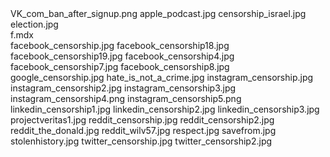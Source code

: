     
<PopImage className="sm:float-right clear-right m-auto sm:m-1 sm:ml-4" src={PNG_VK_com_ban_after_signup_png} width={384} alt="VK_com_ban_after_signup.png">
	VK_com_ban_after_signup.png
</PopImage>
<PopImage className="sm:float-left clear-left m-auto sm:m-1 sm:mr-4" src={JPG_apple_podcast_jpg} width={384} alt="apple_podcast.jpg">
	apple_podcast.jpg
</PopImage>
<PopImage className="sm:float-right clear-right m-auto sm:m-1 sm:ml-4" src={JPG_censorship_israel_jpg} width={384} alt="censorship_israel.jpg">
	censorship_israel.jpg
</PopImage>
<PopImage className="sm:float-left clear-left m-auto sm:m-1 sm:mr-4" src={JPG_election_jpg} width={384} alt="election.jpg">
	election.jpg
</PopImage>
<div className="w-full md:max-w-[80rem] float-right italic">
	<MDX_f_mdx />
	f.mdx
</div>
<PopImage className="sm:float-right clear-right m-auto sm:m-1 sm:ml-4" src={JPG_facebook_censorship_jpg} width={384} alt="facebook_censorship.jpg">
	facebook_censorship.jpg
</PopImage>
<PopImage className="sm:float-left clear-left m-auto sm:m-1 sm:mr-4" src={JPG_facebook_censorship18_jpg} width={384} alt="facebook_censorship18.jpg">
	facebook_censorship18.jpg
</PopImage>
<PopImage className="sm:float-right clear-right m-auto sm:m-1 sm:ml-4" src={JPG_facebook_censorship19_jpg} width={384} alt="facebook_censorship19.jpg">
	facebook_censorship19.jpg
</PopImage>
<PopImage className="sm:float-left clear-left m-auto sm:m-1 sm:mr-4" src={JPG_facebook_censorship4_jpg} width={384} alt="facebook_censorship4.jpg">
	facebook_censorship4.jpg
</PopImage>
<PopImage className="sm:float-right clear-right m-auto sm:m-1 sm:ml-4" src={JPG_facebook_censorship7_jpg} width={384} alt="facebook_censorship7.jpg">
	facebook_censorship7.jpg
</PopImage>
<PopImage className="sm:float-left clear-left m-auto sm:m-1 sm:mr-4" src={JPG_facebook_censorship8_jpg} width={384} alt="facebook_censorship8.jpg">
	facebook_censorship8.jpg
</PopImage>
<PopImage className="sm:float-right clear-right m-auto sm:m-1 sm:ml-4" src={JPG_google_censorship_jpg} width={384} alt="google_censorship.jpg">
	google_censorship.jpg
</PopImage>
<PopImage className="sm:float-left clear-left m-auto sm:m-1 sm:mr-4" src={JPG_hate_is_not_a_crime_jpg} width={384} alt="hate_is_not_a_crime.jpg">
	hate_is_not_a_crime.jpg
</PopImage>
<PopImage className="sm:float-right clear-right m-auto sm:m-1 sm:ml-4" src={JPG_instagram_censorship_jpg} width={384} alt="instagram_censorship.jpg">
	instagram_censorship.jpg
</PopImage>
<PopImage className="sm:float-left clear-left m-auto sm:m-1 sm:mr-4" src={JPG_instagram_censorship2_jpg} width={384} alt="instagram_censorship2.jpg">
	instagram_censorship2.jpg
</PopImage>
<PopImage className="sm:float-right clear-right m-auto sm:m-1 sm:ml-4" src={JPG_instagram_censorship3_jpg} width={384} alt="instagram_censorship3.jpg">
	instagram_censorship3.jpg
</PopImage>
<PopImage className="sm:float-left clear-left m-auto sm:m-1 sm:mr-4" src={PNG_instagram_censorship4_png} width={384} alt="instagram_censorship4.png">
	instagram_censorship4.png
</PopImage>
<PopImage className="sm:float-right clear-right m-auto sm:m-1 sm:ml-4" src={PNG_instagram_censorship5_png} width={384} alt="instagram_censorship5.png">
	instagram_censorship5.png
</PopImage>
<PopImage className="sm:float-left clear-left m-auto sm:m-1 sm:mr-4" src={JPG_linkedin_censorship1_jpg} width={384} alt="linkedin_censorship1.jpg">
	linkedin_censorship1.jpg
</PopImage>
<PopImage className="sm:float-right clear-right m-auto sm:m-1 sm:ml-4" src={JPG_linkedin_censorship2_jpg} width={384} alt="linkedin_censorship2.jpg">
	linkedin_censorship2.jpg
</PopImage>
<PopImage className="sm:float-left clear-left m-auto sm:m-1 sm:mr-4" src={JPG_linkedin_censorship3_jpg} width={384} alt="linkedin_censorship3.jpg">
	linkedin_censorship3.jpg
</PopImage>
<PopImage className="sm:float-right clear-right m-auto sm:m-1 sm:ml-4" src={JPG_projectveritas1_jpg} width={384} alt="projectveritas1.jpg">
	projectveritas1.jpg
</PopImage>
<PopImage className="sm:float-left clear-left m-auto sm:m-1 sm:mr-4" src={JPG_reddit_censorship_jpg} width={384} alt="reddit_censorship.jpg">
	reddit_censorship.jpg
</PopImage>
<PopImage className="sm:float-right clear-right m-auto sm:m-1 sm:ml-4" src={JPG_reddit_censorship2_jpg} width={384} alt="reddit_censorship2.jpg">
	reddit_censorship2.jpg
</PopImage>
<PopImage className="sm:float-left clear-left m-auto sm:m-1 sm:mr-4" src={JPG_reddit_the_donald_jpg} width={384} alt="reddit_the_donald.jpg">
	reddit_the_donald.jpg
</PopImage>
<PopImage className="sm:float-right clear-right m-auto sm:m-1 sm:ml-4" src={JPG_reddit_wilv57_jpg} width={384} alt="reddit_wilv57.jpg">
	reddit_wilv57.jpg
</PopImage>
<PopImage className="sm:float-left clear-left m-auto sm:m-1 sm:mr-4" src={JPG_respect_jpg} width={384} alt="respect.jpg">
	respect.jpg
</PopImage>
<PopImage className="sm:float-right clear-right m-auto sm:m-1 sm:ml-4" src={JPG_savefrom_jpg} width={384} alt="savefrom.jpg">
	savefrom.jpg
</PopImage>
<PopImage className="sm:float-left clear-left m-auto sm:m-1 sm:mr-4" src={JPG_stolenhistory_jpg} width={384} alt="stolenhistory.jpg">
	stolenhistory.jpg
</PopImage>
<PopImage className="sm:float-right clear-right m-auto sm:m-1 sm:ml-4" src={JPG_twitter_censorship_jpg} width={384} alt="twitter_censorship.jpg">
	twitter_censorship.jpg
</PopImage>
<PopImage className="sm:float-left clear-left m-auto sm:m-1 sm:mr-4" src={JPG_twitter_censorship2_jpg} width={384} alt="twitter_censorship2.jpg">
	twitter_censorship2.jpg
</PopImage>
